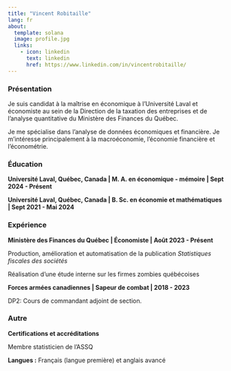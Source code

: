 ```yaml
---
title: "Vincent Robitaille"
lang: fr
about:
  template: solana
  image: profile.jpg
  links:
    - icon: linkedin
      text: linkedin
      href: https://www.linkedin.com/in/vincentrobitaille/
---
```


### Présentation

Je suis candidat à la maîtrise en économique à l'Université Laval et économiste au sein de la Direction de la taxation des entreprises et de l'analyse quantitative du Ministère des Finances du Québec.

Je me spécialise dans l'analyse de données économiques et financière. Je m'intéresse principalement à la macroéconomie, l'économie financière et l'économétrie.

### Éducation

**Université Laval, Québec, Canada \| M. A. en économique - mémoire \| Sept 2024 - Présent**

**Université Laval, Québec, Canada \| B. Sc. en économie et mathématiques \| Sept 2021 - Mai 2024**


### Expérience

**Ministère des Finances du Québec \| Économiste \| Août 2023 - Présent**

Production, amélioration et automatisation de la publication *Statistiques fiscales des sociétés*

Réalisation d'une étude interne sur les firmes zombies québécoises

**Forces armées canadiennes \| Sapeur de combat \| 2018 - 2023**

DP2: Cours de commandant adjoint de section.

### Autre

**Certifications et accréditations**

Membre statisticien de l'ASSQ

**Langues :** Français (langue première) et anglais avancé
